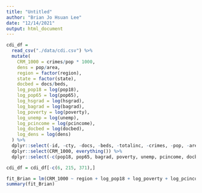 ```yaml
---
title: "Untitled"
author: "Brian Jo Hsuan Lee"
date: "12/14/2021"
output: html_document
---
```

```r
cdi_df = 
  read_csv("./data/cdi.csv") %>% 
  mutate(
    CRM_1000 = crimes/pop * 1000,
    dens = pop/area,
    region = factor(region),
    state = factor(state),
    docbed = docs/beds,
    log_pop18 = log(pop18),
    log_pop65 = log(pop65),
    log_hsgrad = log(hsgrad),
    log_bagrad = log(bagrad),
    log_poverty = log(poverty),
    log_unemp = log(unemp),
    log_pcincome = log(pcincome),
    log_docbed = log(docbed),
    log_dens = log(dens)
  ) %>% 
  dplyr::select(-id, -cty, -docs, -beds, -totalinc, -crimes, -pop, -area) %>% 
  dplyr::select(CRM_1000, everything()) %>% 
  dplyr::select(-c(pop18, pop65, bagrad, poverty, unemp, pcincome, docbed, dens, log_hsgrad, state))

cdi_df = cdi_df[-c(6, 215, 371),]

fit_Brian = lm(CRM_1000 ~ region + log_pop18 + log_poverty + log_pcincome + log_dens, data = cdi_df)
summary(fit_Brian) 
```

